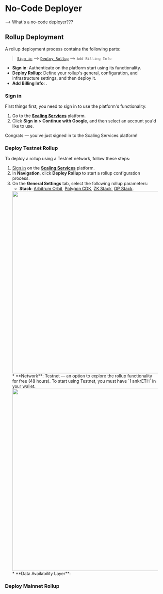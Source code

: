 
# No-Code Deployer

——> What's a no-code deployer???

## Rollup Deployment

A rollup deployment process contains the following parts:

> [`Sign in`](/scaling-services-nocode-deployer/#sign-in) —> [`Deploy Rollup`](/scaling-services-nocode-deployer/#deploy-testnet-rollup) —> `Add Billing Info`

  * **Sign in**: Authenticate on the platform start using its functionality.
  * **Deploy Rollup**: Define your rollup's general, configuration, and infrastructure settings, and then deploy it.
  * **Add Billing Info**: .

### Sign in

First things first, you need to sign in to use the platform's functionality:

  1. Go to the [**Scaling Services**](https://stage-rollup.ankr.com/) platform.
  2. Click **Sign in > Continue with Google**, and then select an account you'd like to use.

Congrats — you've just signed in to the Scaling Services platform!

### Deploy Testnet Rollup

To deploy a rollup using a Testnet network, follow these steps:

  1. [Sign in](/scaling-services-nocode-deployer/#sign-in) on the [**Scaling Services**](https://stage-rollup.ankr.com/) platform.
  2. In **Navigation**, click **Deploy Rollup** to start a rollup configuration process.
  3. On the **General Settings** tab, select the following rollup parameters:
      * **Stack**: [Arbitrum Orbit](/scaling-services-overview/#arbitrum-orbit), [Polygon CDK](/scaling-services-overview/#polygon-cdk), [ZK Stack](/scaling-services-overview/#zk-stack), [OP Stack](/scaling-services-overview/#op-stack).
     <img src="/docs/scale/stack.png" class="responsive-pic" width="600" />
      * **Network**: Testnet — an option to explore the rollup functionality for free (48 hours). To start using Testnet, you must have `1 ankrETH` in your wallet.
     <img src="/docs/scale/network.png" class="responsive-pic" width="600" />
      * **Data Availability Layer**:




### Deploy Mainnet Rollup


